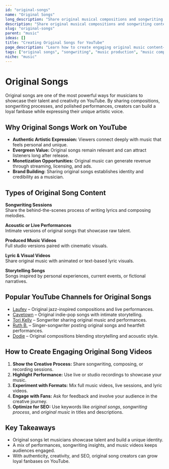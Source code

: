```yaml
---
id: "original-songs"
name: "Original Songs"
long_description: "Share original musical compositions and songwriting content"
description: "Share original musical compositions and songwriting content"
slug: "original-songs"
parent: "music"
ideas: []
title: "Creating Original Songs for YouTube"
page_description: "Learn how to create engaging original music content—covering songwriting, performance, production, and creative storytelling."
tags: ["original songs", "songwriting", "music production", "music composition", "original music", "performance videos"]
niche: "music"
---
```


# Original Songs

Original songs are one of the most powerful ways for musicians to showcase their talent and creativity on YouTube. By sharing compositions, songwriting processes, and polished performances, creators can build a loyal fanbase while expressing their unique artistic voice.

## Why Original Songs Work on YouTube

- **Authentic Artistic Expression:** Viewers connect deeply with music that feels personal and unique.  
- **Evergreen Value:** Original songs remain relevant and can attract listeners long after release.  
- **Monetization Opportunities:** Original music can generate revenue through streaming, licensing, and ads.  
- **Brand Building:** Sharing original songs establishes identity and credibility as a musician.  

## Types of Original Song Content

**Songwriting Sessions**  
Share the behind-the-scenes process of writing lyrics and composing melodies.  

**Acoustic or Live Performances**  
Intimate versions of original songs that showcase raw talent.  

**Produced Music Videos**  
Full studio versions paired with cinematic visuals.  

**Lyric & Visual Videos**  
Share original music with animated or text-based lyric visuals.  

**Storytelling Songs**  
Songs inspired by personal experiences, current events, or fictional narratives.  

## Popular YouTube Channels for Original Songs

- [Laufey](https://www.youtube.com/@laufey) – Original jazz-inspired compositions and live performances.  
- [Cavetown](https://www.youtube.com/@Cavetown) – Original indie-pop songs with intimate storytelling.  
- [Tori Kelly](https://www.youtube.com/@ToriKelly) – Songwriter sharing original music and performances.  
- [Ruth B.](https://www.youtube.com/@RuthB) – Singer-songwriter posting original songs and heartfelt performances.  
- [Dodie](https://www.youtube.com/@doddleoddle) – Original compositions blending storytelling and acoustic style.  

## How to Create Engaging Original Song Videos

1. **Show the Creative Process:** Share songwriting, composing, or recording sessions.  
2. **Highlight Performance:** Use live or studio recordings to showcase your music.  
3. **Experiment with Formats:** Mix full music videos, live sessions, and lyric videos.  
4. **Engage with Fans:** Ask for feedback and involve your audience in the creative journey.  
5. **Optimize for SEO:** Use keywords like *original songs*, *songwriting process*, and *original music* in titles and descriptions.  

## Key Takeaways

- Original songs let musicians showcase talent and build a unique identity.  
- A mix of performances, songwriting insights, and music videos keeps audiences engaged.  
- With authenticity, creativity, and SEO, original song creators can grow loyal fanbases on YouTube.  